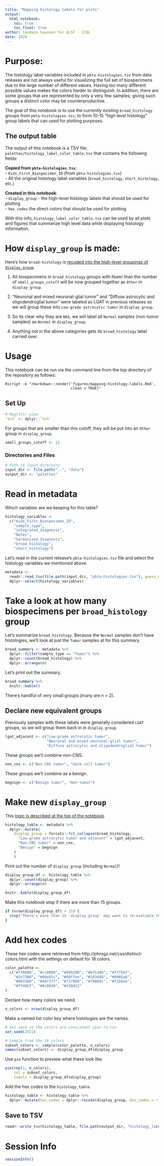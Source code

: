 ```yaml
---
title: "Mapping histology labels for plots"
output:   
  html_notebook: 
    toc: true
    toc_float: true
author: Candace Savonen for ALSF - CCDL
date: 2020
---
```


# Purpose: 

The histology label variables included in `pbta-histologies.tsv` from data releases are not always useful for visualizing the full set of biospecimens due to the large number of different values.
Having too many different possible values makes the colors harder to distinguish.
In addition, there are some groups that are represented by only a very few samples; giving such groups a distinct color may be counterproductive.

The goal of this notebook is to use the currently existing `broad_histology` groups from `pbta-histologies.tsv`, to form 10-15 "high level histology" group labels that can used for plotting purposes.

## The output table

The output of this notebook is a TSV file: `palettes/histology_label_color_table.tsv` that contains the following fields:

**Copied from `pbta-histologies.tsv`**:    
- `Kids_First_Biospecimen_ID` (from `pbta-histologies.tsv`)  
- All the original histology label variables (`broad_histology`, `short_histology`, etc.)  
  
**Created in this notebook**:  
- `display_group` - the high-level histology labels that should be used for plotting   
- `hex_codes` the direct colors that should be used for plotting  

With this info, `histology_label_color_table.tsv` can be used by all plots and figures that summarize high level data  while displaying histology information. 

# How `display_group` is made:

Here's how `broad-histology` is [recoded into the high-level groupings of `display_group`](#make_new_display_group).

1) All biospecimens in `broad_histology` groups with fewer than the number of `small_groups_cutoff` will be now grouped together as `Other` in `display_group`. 

2) "Neuronal and mixed neuronal-glial tumor" and "Diffuse astrocytic and oligodendroglial tumor" were labeled as LGAT in previous releases so we will group these into `Low-grade astrocytic tumor` in `display_group`. 

3) So its clear why they are `NA`s, we will label all `Normal` samples (non-tumor samples) as `Normal` in `display_group`. 

4) Anything not in the above categories gets its `broad_histology` label carried over. 

# Usage

This notebook can be run via the command line from the top directory of the 
repository as follows:

```
Rscript -e "rmarkdown::render('figures/mapping-histology-labels.Rmd', 
                              clean = TRUE)"
```

## Set Up

```r
# Magrittr pipe
`%>%` <- dplyr::`%>%`
```

For groups that are smaller than this cutoff, they will be put into an `Other` group in `display_group`. 

```r
small_groups_cutoff <- 12
```

### Directories and Files

```r
# Path to input directory
input_dir <- file.path("..", "data")
output_dir <- "palettes"
```

# Read in metadata 

Which variables are we keeping for this table? 

```r
histology_variables <- 
  c("Kids_First_Biospecimen_ID",
    "sample_type", 
    "integrated_diagnosis", 
    "Notes", 
    "harmonized_diagnosis",
    "broad_histology", 
    "short_histology")

```

Let's read in the current release's `pbta-histologies.tsv` file and select the histology variables we mentioned above. 

```r
metadata <-
  readr::read_tsv(file.path(input_dir, "pbta-histologies.tsv"), guess_max = 10000) %>% 
  dplyr::select(histology_variables)
```

# Take a look at how many biospecimens per `broad_histology` group

Let's summarize `broad_histology`. 
Because the `Normal` samples don't have histologies, we'll look at just the `Tumor` samples at for this summary. 

```r
broad_summary <- metadata %>% 
  dplyr::filter(sample_type == "Tumor") %>%
  dplyr::count(broad_histology) %>% 
  dplyr::arrange(n)
```

Let's print out the summary. 

```r
broad_summary %>% 
  knitr::kable()
```

There's handful of very small groups (many are n = 2). 

## Declare new equivalent groups

Previously samples with these labels were generally considered `LGAT` groups, so we will group them back in in `display_group`. 

```r
lgat_adjacent <- c("Low-grade astrocytic tumor",
                   "Neuronal and mixed neuronal-glial tumor",
                   "Diffuse astrocytic and oligodendroglial tumor")
```

These groups we'll combine non-CNS. 

```r
non_cns <- c("Non-CNS tumor", "Germ cell tumor")
```

These groups we'll combine as a benign.

```r
begnign <- c("Benign tumor", "Non-tumor")
```

# Make new `display_group`

This [logic is described at the top of the notebook](#how_display_group_is_made:).

```r
histology_table <- metadata %>% 
  dplyr::mutate(
    display_group = forcats::fct_collapse(broad_histology,
      "Low-grade astrocytic tumor and adjacent" = lgat_adjacent,
      "Non-CNS tumor" = non_cns,
      "Benign" = begnign
    )
    )
```

Print out the number of `display_group` (including `Normal`)!

```r
display_group_df <- histology_table %>% 
  dplyr::count(display_group) %>% 
  dplyr::arrange(n)

knitr::kable(display_group_df)
```

Make this notebook stop if there are more than 15 groups. 

```r
if (nrow(display_group_df) > 15) {
  stop("There's more than 15 `display_group` may want to re-evaluate the high-level histology groupings")
}
```

# Add hex codes 

These hex codes were retrieved from http://phrogz.net/css/distinct-colors.html with the settings on default for 18 colors.

```r
color_palette <- 
  c("#ff0000", "#cc0000", "#995200", "#bfb300", "#fffbbf", 
    "#2e7300", "#00e65c", "#00ffee", "#103d40", "#0085a6", 
    "#003380", "#4073ff", "#737899", "#70008c", "#f2b6ee", 
    "#ff40bf", "#8c0038", "#330d12"
)
```

Declare how many colors we need. 

```r
n_colors <- nrow(display_group_df)
```

Make a named list color key where histologies are the names. 

```r
# Set seed so the colors are consistent upon re-run
set.seed(2021)

# Sample from the 18 colors
subset_colors <- sample(color_palette, n_colors)
names(subset_colors) <- display_group_df$display_group
```

Use `pie` function to preview what these look like.

```r
pie(rep(1, n_colors), 
    col = subset_colors, 
    labels = display_group_df$display_group)
```

Add the hex codes to the `histology_table`. 

```r
histology_table <- histology_table %>% 
  dplyr::mutate(hex_codes = dplyr::recode(display_group, hex_codes = !!!subset_colors))
```

## Save to TSV 

```r
readr::write_tsv(histology_table, file.path(output_dir, "histology_label_color_table.tsv"))
```

# Session Info

```r
sessionInfo()
```
